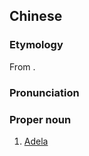==Chinese==
{{zh-forms|gloss=-}}

===Etymology===
From {{etyl|en|zh}} {{m|en|Adela}}.

===Pronunciation===
{{zh-pron
|m=Ādélā
|cat=pn
}}

===Proper noun===
{{zh-proper noun}}

# [[Adela]]

{{zh-cat|English surnames}}